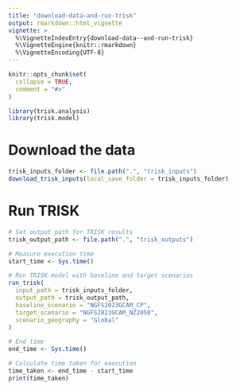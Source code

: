 ```yaml
---
title: "download-data-and-run-trisk"
output: rmarkdown::html_vignette
vignette: >
  %\VignetteIndexEntry{download-data--and-run-trisk}
  %\VignetteEngine{knitr::rmarkdown}
  %\VignetteEncoding{UTF-8}
---
```


```r
knitr::opts_chunk$set(
  collapse = TRUE,
  comment = "#>"
)
```

```r
library(trisk.analysis)
library(trisk.model)
```


# Download the data

```r
trisk_inputs_folder <- file.path(".", "trisk_inputs")
download_trisk_inputs(local_save_folder = trisk_inputs_folder)
```

# Run TRISK


```r
# Set output path for TRISK results
trisk_output_path <- file.path(".", "trisk_outputs")

# Measure execution time
start_time <- Sys.time()

# Run TRISK model with baseline and target scenarios
run_trisk(
  input_path = trisk_inputs_folder,
  output_path = trisk_output_path,
  baseline_scenario = "NGFS2023GCAM_CP",
  target_scenario = "NGFS2023GCAM_NZ2050",
  scenario_geography = "Global"
)

# End time
end_time <- Sys.time()

# Calculate time taken for execution
time_taken <- end_time - start_time
print(time_taken)
```
